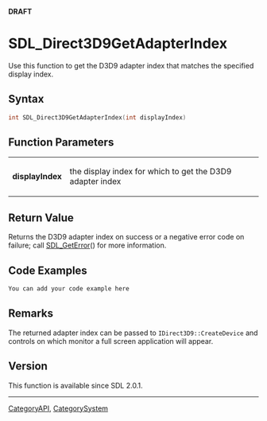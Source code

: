 <span color="red">'''DRAFT'''</span>

<!-- #*^*^*^*^*See http://wiki.libsdl.org/moin.cgi/SGFunctions for details on editing this page*^*^*^*^* -->


= SDL_Direct3D9GetAdapterIndex =
Use this function to get the D3D9 adapter index that matches the specified display index.




== Syntax ==
<syntaxhighlight lang='c++'>
int SDL_Direct3D9GetAdapterIndex(int displayIndex)
</syntaxhighlight>


== Function Parameters ==
{|
|'''displayIndex'''
|the display index for which to get the D3D9 adapter index
|}


== Return Value ==
Returns the D3D9 adapter index on success or a negative error code on failure; call [[SDL_GetError]]() for more information.


== Code Examples ==
<syntaxhighlight lang='c++'>
You can add your code example here
</syntaxhighlight>

<!-- #Leave this section as-is unless you have a code example to put in.  In that case, replace You can add your code example here with your code example following the Style Guide instructions.  Leave the rest of the markup alone and delete this comment. -->


== Remarks ==
The returned adapter index can be passed to <code>IDirect3D9::CreateDevice</code> and controls on which monitor a full screen application will appear.

== Version ==
This function is available since SDL 2.0.1.

----
[[CategoryAPI]], [[CategorySystem]]
<!-- #See the Style Guide for instructions on editing the footer. -->

